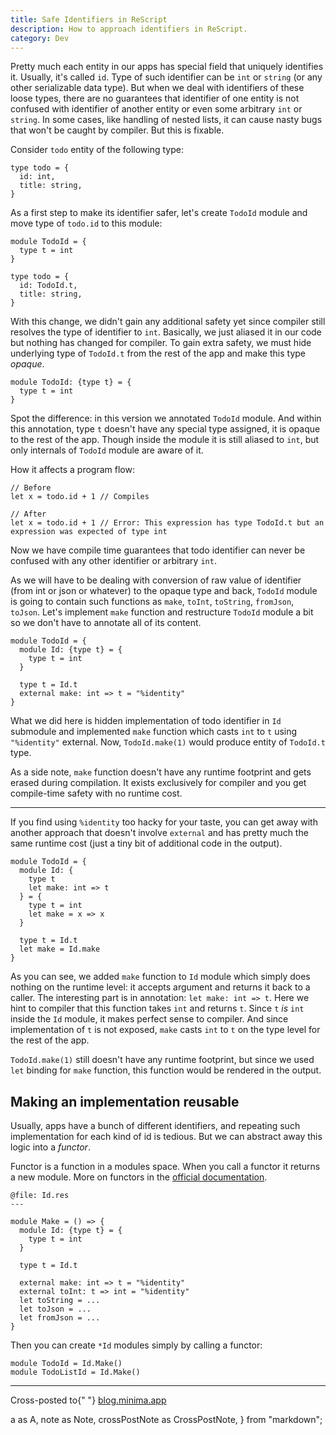 ```yaml
---
title: Safe Identifiers in ReScript
description: How to approach identifiers in ReScript.
category: Dev
---
```


Pretty much each entity in our apps has special field that uniquely identifies it. Usually, it's called `id`. Type of such identifier can be `int` or `string` (or any other serializable data type). But when we deal with identifiers of these loose types, there are no guarantees that identifier of one entity is not confused with identifier of another entity or even some arbitrary `int` or `string`. In some cases, like handling of nested lists, it can cause nasty bugs that won't be caught by compiler. But this is fixable.

Consider `todo` entity of the following type:

```rescript
type todo = {
  id: int,
  title: string,
}
```

As a first step to make its identifier safer, let's create `TodoId` module and move type of `todo.id` to this module:

```rescript
module TodoId = {
  type t = int
}

type todo = {
  id: TodoId.t,
  title: string,
}
```

With this change, we didn't gain any additional safety yet since compiler still resolves the type of identifier to `int`. Basically, we just aliased it in our code but nothing has changed for compiler. To gain extra safety, we must hide underlying type of `TodoId.t` from the rest of the app and make this type _opaque_.

```rescript
module TodoId: {type t} = {
  type t = int
}
```

Spot the difference: in this version we annotated `TodoId` module. And within this annotation, type `t` doesn't have any special type assigned, it is opaque to the rest of the app. Though inside the module it is still aliased to `int`, but only internals of `TodoId` module are aware of it.

How it affects a program flow:

```rescript
// Before
let x = todo.id + 1 // Compiles

// After
let x = todo.id + 1 // Error: This expression has type TodoId.t but an expression was expected of type int
```

Now we have compile time guarantees that todo identifier can never be confused with any other identifier or arbitrary `int`.

As we will have to be dealing with conversion of raw value of identifier (from int or json or whatever) to the opaque type and back, `TodoId` module is going to contain such functions as `make`, `toInt`, `toString`, `fromJson`, `toJson`. Let's implement `make` function and restructure `TodoId` module a bit so we don't have to annotate all of its content.

```rescript
module TodoId = {
  module Id: {type t} = {
    type t = int
  }

  type t = Id.t
  external make: int => t = "%identity"
}
```

What we did here is hidden implementation of todo identifier in `Id` submodule and implemented `make` function which casts `int` to `t` using `"%identity"` external. Now, `TodoId.make(1)` would produce entity of `TodoId.t` type.

As a side note, `make` function doesn't have any runtime footprint and gets erased during compilation. It exists exclusively for compiler and you get compile-time safety with no runtime cost.

---

If you find using `%identity` too hacky for your taste, you can get away with another approach that doesn't involve `external` and has pretty much the same runtime cost (just a tiny bit of additional code in the output).

```rescript
module TodoId = {
  module Id: {
    type t
    let make: int => t
  } = {
    type t = int
    let make = x => x
  }

  type t = Id.t
  let make = Id.make
}
```

As you can see, we added `make` function to `Id` module which simply does nothing on the runtime level: it accepts argument and returns it back to a caller. The interesting part is in annotation: `let make: int => t`. Here we hint to compiler that this function takes `int` and returns `t`. Since `t` _is_ `int` inside the `Id` module, it makes perfect sense to compiler. And since implementation of `t` is not exposed, `make` casts `int` to `t` on the type level for the rest of the app.

`TodoId.make(1)` still doesn't have any runtime footprint, but since we used `let` binding for `make` function, this function would be rendered in the output.

## Making an implementation reusable
Usually, apps have a bunch of different identifiers, and repeating such implementation for each kind of id is tedious. But we can abstract away this logic into a _functor_.

<Note>
  Functor is a function in a modules space. When you call a functor it returns a new module. More on functors in the <A href="https://rescript-lang.org/docs/manual/latest/module#module-functions-functors">official documentation</A>.
</Note>

```rescript
@file: Id.res
---

module Make = () => {
  module Id: {type t} = {
    type t = int
  }

  type t = Id.t

  external make: int => t = "%identity"
  external toInt: t => int = "%identity"
  let toString = ...
  let toJson = ...
  let fromJson = ...
}
```

Then you can create `*Id` modules simply by calling a functor:

```rescript
module TodoId = Id.Make()
module TodoListId = Id.Make()
```

---

<CrossPostNote>
  Cross-posted to{" "}
  <A href="https://blog.minima.app/posts/2020/reasonml-safe-identifiers">blog.minima.app</A>
</CrossPostNote>


<!-- ----------------------------------------------------------------------- -->

  a as A,
  note as Note,
  crossPostNote as CrossPostNote,
} from "markdown";
